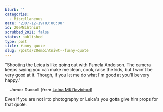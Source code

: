 ```yaml
---
blurb: ''
categories:
  - Miscellaneous
date: '2007-12-19T00:00:00'
id: 20eMBihtniWT
scrubbed_2021: false
status: published
type: post
title: Funny quote
slug: /posts/20embihtniwt--funny-quote
---
```


"Shooting the Leica is like going out with Pamela Anderson. The
camera keeps saying you can make me clean, cook, raise the kids,
but I won't be very good at it. Though, if you let me do what I'm
good at you'll be very happy." 

-- James Russell (from
[Leica M8 Revisited](http://www.luminous-landscape.com/reviews/cameras/leica-m8-revisited.shtml))

Even if you are not into photography or Leica's you gotta give him
props for that quote.
